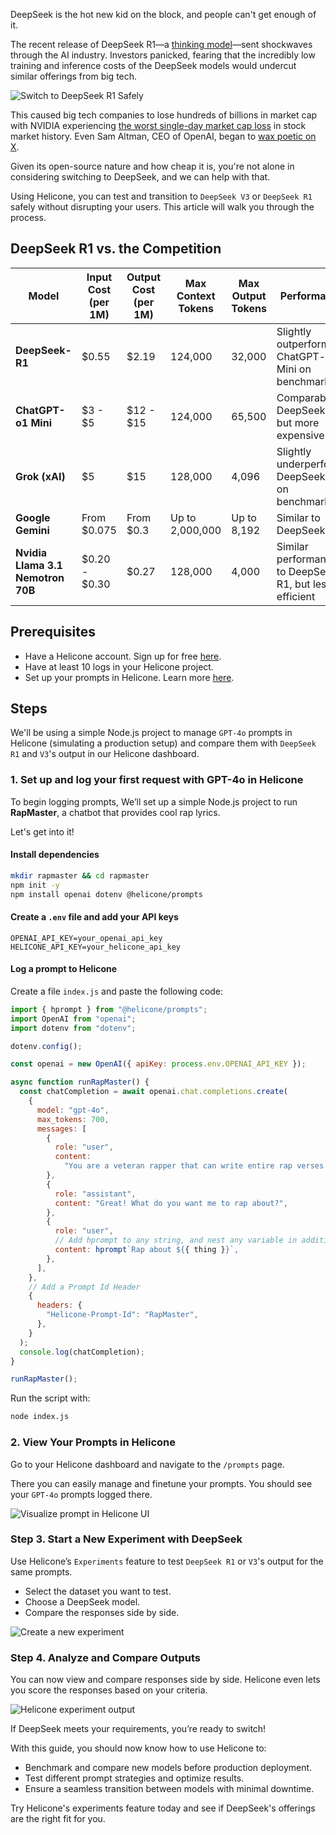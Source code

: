 DeepSeek is the hot new kid on the block, and people can't get enough of it.

The recent release of DeepSeek R1—a <a href="https://www.helicone.ai/blog/prompt-thinking-models" target="_blank" rel="noopener">thinking model</a>—sent shockwaves through the AI industry. Investors panicked, fearing that the incredibly low training and inference costs of the DeepSeek models would undercut similar offerings from big tech.

![Switch to DeepSeek R1 Safely](/static/blog/switch-to-deepseek/cover.webp)

This caused big tech companies to lose hundreds of billions in market cap with NVIDIA experiencing <a href="https://www.datacenterdynamics.com/en/news/nvidia-records-largest-market-cap-loss-in-us-history-as-deepseek-wipes-out-600bn/#:~:text=Nvidia's%20share%20price%20fell%20some,off%20the%20GPU%20company's%20valuation." target="_blank" rel="noopener">the worst single-day market cap loss</a> in stock market history. Even Sam Altman, CEO of OpenAI, began to <a href="https://x.com/sama/status/1883185690508488934" target="_blank" rel="noopener">wax poetic on X</a>.

Given its open-source nature and how cheap it is, you're not alone in considering switching to DeepSeek, and we can help with that.

Using Helicone, you can test and transition to `DeepSeek V3` or `DeepSeek R1` safely without disrupting your users. This article will walk you through the process.

## DeepSeek R1 vs. the Competition

| Model                             | Input Cost (per 1M)         | Output Cost (per 1M)        | Max Context Tokens | Max Output Tokens | Performance                                            |
| --------------------------------- | --------------------------- | --------------------------- | ------------------ | ----------------- | ------------------------------------------------------ |
| **DeepSeek-R1**                   | $0.55                       | $2.19                       | 124,000            | 32,000            | Slightly outperforms ChatGPT-o1 Mini on benchmarks     |
| **ChatGPT-o1 Mini**               | $3 - $5                     | $12 - $15                   | 124,000            | 65,500            | Comparable to DeepSeek-R1, but more expensive          |
| **Grok (xAI)**                    | $5          | $15           | 128,000            | 4,096             | Slightly underperforms DeepSeek-R1 on benchmarks       |
| **Google Gemini**                 | From $0.075      | From $0.3      | Up to 2,000,000    | Up to 8,192       | Similar to DeepSeek R1                                 |
| **Nvidia Llama 3.1 Nemotron 70B** | $0.20 - $0.30 | $0.27 | 128,000            | 4,000             | Similar performance to DeepSeek R1, but less efficient |

## Prerequisites

- Have a Helicone account. Sign up for free <a href="https://us.helicone.ai/signup" target="_blank" rel="noopener">here</a>.
- Have at least 10 logs in your Helicone project.
- Set up your prompts in Helicone. Learn more <a href="https://docs.helicone.ai/features/prompts" target="_blank" rel="noopener">here</a>.

## Steps

We'll be using a simple Node.js project to manage `GPT-4o` prompts in Helicone (simulating a production setup) and compare them with `DeepSeek R1` and `V3`'s output in our Helicone dashboard.

<BottomLine
  title="Tip 💡"
  description="If you already have a live project with Helicone set up, you can skip to the third step and go directly to comparing model outputs."
/>

### 1. Set up and log your first request with GPT-4o in Helicone

To begin logging prompts, We’ll set up a simple Node.js project to run **RapMaster**, a chatbot that provides cool rap lyrics.

Let's get into it!

#### Install dependencies

```sh
mkdir rapmaster && cd rapmaster
npm init -y
npm install openai dotenv @helicone/prompts
```

#### Create a `.env` file and add your API keys

```
OPENAI_API_KEY=your_openai_api_key
HELICONE_API_KEY=your_helicone_api_key
```

#### Log a prompt to Helicone

Create a file `index.js` and paste the following code:

```javascript
import { hprompt } from "@helicone/prompts";
import OpenAI from "openai";
import dotenv from "dotenv";

dotenv.config();

const openai = new OpenAI({ apiKey: process.env.OPENAI_API_KEY });

async function runRapMaster() {
  const chatCompletion = await openai.chat.completions.create(
    {
      model: "gpt-4o",
      max_tokens: 700,
      messages: [
        {
          role: "user",
          content:
            "You are a veteran rapper that can write entire rap verses on anything.",
        },
        {
          role: "assistant",
          content: "Great! What do you want me to rap about?",
        },
        {
          role: "user",
          // Add hprompt to any string, and nest any variable in additional brackets `{}`
          content: hprompt`Rap about ${{ thing }}`,
        },
      ],
    },
    // Add a Prompt Id Header
    {
      headers: {
        "Helicone-Prompt-Id": "RapMaster",
      },
    }
  );
  console.log(chatCompletion);
}

runRapMaster();
```

Run the script with:

```sh
node index.js
```

### 2. View Your Prompts in Helicone

Go to your Helicone dashboard and navigate to the `/prompts` page.

There you can easily manage and finetune your prompts. You should see your `GPT-4o` prompts logged there.

![Visualize prompt in Helicone UI](/static/blog/experiments/prompt-page.webp)

### Step 3. Start a New Experiment with DeepSeek

Use Helicone’s `Experiments` feature to test `DeepSeek R1` or `V3`'s output for the same prompts.

- Select the dataset you want to test.
- Choose a DeepSeek model.
- Compare the responses side by side.

![Create a new experiment](/static/blog/experiments/new-experiment.webp)

### Step 4. Analyze and Compare Outputs

You can now view and compare responses side by side. Helicone even lets you score the responses based on your criteria.

![Helicone experiment output](/static/blog/experiments/output.webp)

If DeepSeek meets your requirements, you’re ready to switch!

<CallToAction
  title="Compare your model performance with Helicone"
  description="Helicone supports DeepSeek and most other models. Get started today"
  primaryButtonText="Get Started for Free"
  primaryButtonLink="https://helicone.ai/signup"
  secondaryButtonText="Contact Us"
  secondaryButtonLink="https://helicone.ai/contact"
/>

With this guide, you should now know how to use Helicone to:

- Benchmark and compare new models before production deployment.
- Test different prompt strategies and optimize results.
- Ensure a seamless transition between models with minimal downtime.

Try Helicone's experiments feature today and see if DeepSeek's offerings are the right fit for you.

<Questions />